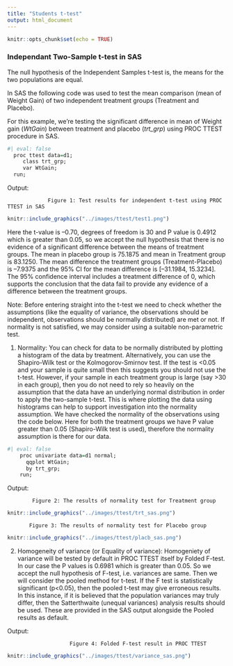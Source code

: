 ```yaml
---
title: "Students t-test"
output: html_document
---
```


```r
knitr::opts_chunk$set(echo = TRUE)
```

### **Independant Two-Sample t-test in SAS**

The null hypothesis of the Independent Samples t-test is, the means for the two populations are equal.

In SAS the following code was used to test the mean comparison (mean of Weight Gain) of two independent treatment groups (Treatment and Placebo).

For this example, we're testing the significant difference in mean of Weight gain (*WtGain*) between treatment and placebo (*trt_grp*) using PROC TTEST procedure in SAS.

```r
#| eval: false 
  proc ttest data=d1; 
     class trt_grp; 
     var WtGain; 
  run; 
```

Output:

```         
             Figure 1: Test results for independent t-test using PROC TTEST in SAS
```

```r
knitr::include_graphics("../images/ttest/test1.png")
```

Here the t-value is --0.70, degrees of freedom is 30 and P value is 0.4912 which is greater than 0.05, so we accept the null hypothesis that there is no evidence of a significant difference between the means of treatment groups. The mean in placebo group is 75.1875 and mean in Treatment group is 83.1250. The mean difference the treatment groups (Treatment-Placebo) is --7.9375 and the 95% CI for the mean difference is \[--31.1984, 15.3234\]. The 95% confidence interval includes a treatment difference of 0, which supports the conclusion that the data fail to provide any evidence of a difference between the treatment groups.

Note: Before entering straight into the t-test we need to check whether the assumptions (like the equality of variance, the observations should be independent, observations should be normally distributed) are met or not. If normality is not satisfied, we may consider using a suitable non-parametric test.

1.  Normality: You can check for data to be normally distributed by plotting a histogram of the data by treatment. Alternatively, you can use the Shapiro-Wilk test or the Kolmogorov-Smirnov test. If the test is <0.05 and your sample is quite small then this suggests you should not use the t-test. However, if your sample in each treatment group is large (say >30 in each group), then you do not need to rely so heavily on the assumption that the data have an underlying normal distribution in order to apply the two-sample t-test. This is where plotting the data using histograms can help to support investigation into the normality assumption. We have checked the normality of the observations using the code below. Here for both the treatment groups we have P value greater than 0.05 (Shapiro-Wilk test is used), therefore the normality assumption is there for our data.

```r
#| eval: false 
    proc univariate data=d1 normal;  
      qqplot WtGain; 
      by trt_grp; 
    run; 
```

Output:

```         
        Figure 2: The results of normality test for Treatment group
```

```r
knitr::include_graphics("../images/ttest/trt_sas.png")
```

```         
       Figure 3: The results of normality test for Placebo group
```

```r
knitr::include_graphics("../images/ttest/placb_sas.png")
```

2.  Homogeneity of variance (or Equality of variance): Homogeniety of variance will be tested by default in PROC TTEST itself by Folded F-test. In our case the P values is 0.6981 which is greater than 0.05. So we accept the null hypothesis of F-test, i.e. variances are same. Then we will consider the pooled method for t-test. If the F test is statistically significant (p<0.05), then the pooled t-test may give erroneous results. In this instance, if it is believed that the population variances may truly differ, then the Satterthwaite (unequal variances) analysis results should be used. These are provided in the SAS output alongside the Pooled results as default.

Output:

```         
                    Figure 4: Folded F-test result in PROC TTEST
```

```r
knitr::include_graphics("../images/ttest/variance_sas.png")
```
